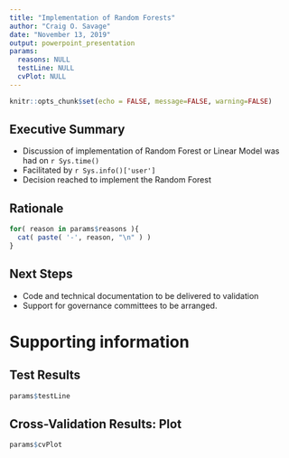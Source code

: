 ---
title: "Implementation of Random Forests"
author: "Craig O. Savage"
date: "November 13, 2019"
output: powerpoint_presentation
params:
  reasons: NULL
  testLine: NULL
  cvPlot: NULL
---


```{r setup, include=FALSE}
knitr::opts_chunk$set(echo = FALSE, message=FALSE, warning=FALSE)
```

## Executive Summary

- Discussion of implementation of Random Forest or Linear Model was had on `r Sys.time()`
- Facilitated by `r Sys.info()['user']`
- Decision reached to implement the Random Forest 

## Rationale

```{r reasons, comment='', results='asis'}
for( reason in params$reasons ){
  cat( paste( '-', reason, "\n" ) )
}
```

## Next Steps

- Code and technical documentation to be delivered to validation
- Support for governance committees to be arranged.

# Supporting information

## Test Results
```{r testPlot}
params$testLine
```

## Cross-Validation Results: Plot
```{r cvPlot}
params$cvPlot
```

